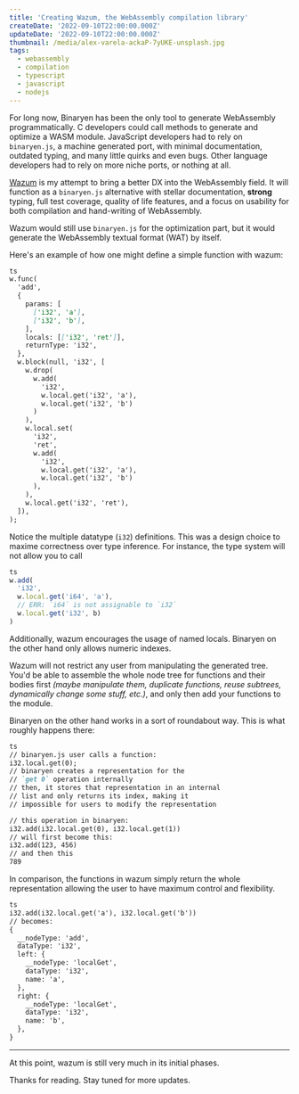 ```yaml
---
title: 'Creating Wazum, the WebAssembly compilation library'
createDate: '2022-09-10T22:00:00.000Z'
updateDate: '2022-09-10T22:00:00.000Z'
thumbnail: /media/alex-varela-ackaP-7yUKE-unsplash.jpg
tags:
  - webassembly
  - compilation
  - typescript
  - javascript
  - nodejs
---
```


For long now, Binaryen has been the only tool to generate WebAssembly programmatically. C developers could call methods to generate and optimize a WASM module. JavaScript developers had to rely on `binaryen.js`, a machine generated port, with minimal documentation, outdated typing, and many little quirks and even bugs. Other language developers had to rely on more niche ports, or nothing at all.

[Wazum](https://github.com/judehunter/wazum "Wazum GitHub") is my attempt to bring a better DX into the WebAssembly field. It will function as a `binaryen.js` alternative with stellar documentation, **strong** typing, full test coverage, quality of life features, and a focus on usability for both compilation and hand-writing of WebAssembly.

Wazum would still use `binaryen.js` for the optimization part, but it would generate the WebAssembly textual format (WAT) by itself.

Here's an example of how one might define a simple function with wazum:

```markdown
ts
w.func(
  'add',
  {
    params: [
      ['i32', 'a'],
      ['i32', 'b'],
    ],
    locals: [['i32', 'ret']],
    returnType: 'i32',
  },
  w.block(null, 'i32', [
    w.drop(
      w.add(
        'i32',
        w.local.get('i32', 'a'),
        w.local.get('i32', 'b')
      )
    ),
    w.local.set(
      'i32',
      'ret',
      w.add(
        'i32',
        w.local.get('i32', 'a'),
        w.local.get('i32', 'b')
      ),
    ),
    w.local.get('i32', 'ret'),
  ]),
);
```

Notice the multiple datatype (`i32`) definitions. This was a design choice to maxime correctness over type inference. For instance, the type system will not allow you to call

```javascript
ts
w.add(
  'i32',
  w.local.get('i64', 'a'),
  // ERR: `i64` is not assignable to `i32`
  w.local.get('i32', b)
)
```

Additionally, wazum encourages the usage of named locals. Binaryen on the other hand only allows numeric indexes.

Wazum will not restrict any user from manipulating the generated tree. You'd be able to assemble the whole node tree for functions and their bodies first *(maybe manipulate them, duplicate functions, reuse subtrees, dynamically change some stuff, etc.)*, and only then add your functions to the module.

Binaryen on the other hand works in a sort of roundabout way. This is what roughly happens there:

```markdown
ts
// binaryen.js user calls a function:
i32.local.get(0);
// binaryen creates a representation for the
// `get 0` operation internally
// then, it stores that representation in an internal
// list and only returns its index, making it
// impossible for users to modify the representation

// this operation in binaryen:
i32.add(i32.local.get(0), i32.local.get(1))
// will first become this:
i32.add(123, 456)
// and then this
789
```

In comparison, the functions in wazum simply return the whole representation allowing the user to have maximum control and flexibility.

```markdown
ts
i32.add(i32.local.get('a'), i32.local.get('b'))
// becomes:
{
  __nodeType: 'add',
  dataType: 'i32',
  left: {
    __nodeType: 'localGet',
    dataType: 'i32',
    name: 'a',
  },
  right: {
    __nodeType: 'localGet',
    dataType: 'i32',
    name: 'b',
  },
}
```

***

At this point, wazum is still very much in its initial phases.

Thanks for reading. Stay tuned for more updates.
